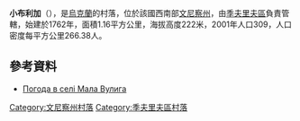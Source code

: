 {{coord|48|51|49|N|28|37|38|E|scale:30000|display=title}}

'''小布利加'''（{{lang-uk|Мала Вулига}}），是[[烏克蘭|烏克蘭]]的村落，位於該國西南部[[文尼察州|文尼察州]]，由[[季夫里夫區|季夫里夫區]]負責管轄，始建於1762年，面積1.16平方公里，海拔高度222米，2001年人口309，人口密度每平方公里266.38人。

==參考資料==
* [http://weather.in.ua/ua/vinnickaja/14489 Погода в селі Мала Вулига] {{Wayback|url=http://weather.in.ua/ua/vinnickaja/14489 |date=20111220100323 }}

[[Category:文尼察州村落|Category:文尼察州村落]]
[[Category:季夫里夫區村落|Category:季夫里夫區村落]]


{{Vinnytsia-geo-stub}}
